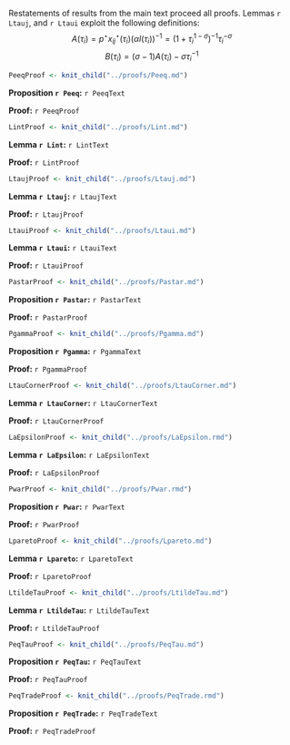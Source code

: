 Restatements of results from the main text proceed all proofs. Lemmas `r Ltauj`, and `r Ltaui` exploit the following definitions:
$$
A(\tau_i) = p^\star x_{ij}^\star(\tau_i) (\alpha I(\tau_i))^{-1} = \left( 1 + \tau_i^{1-\sigma} \right)^{-1} \tau_i^{-\sigma}
$$
$$
B(\tau_i) = (\sigma - 1) A(\tau_i) - \sigma \tau_i^{-1}
$$


```r
PeeqProof <- knit_child("../proofs/Peeq.md")
```

**Proposition `r Peeq`:** `r PeeqText`

**Proof:** `r PeeqProof`

```r
LintProof <- knit_child("../proofs/Lint.md")
```

**Lemma `r Lint`:** `r LintText`

**Proof:** `r LintProof`

```r
LtaujProof <- knit_child("../proofs/Ltauj.md")
```

**Lemma `r Ltauj`:** `r LtaujText`

**Proof:** `r LtaujProof`

```r
LtauiProof <- knit_child("../proofs/Ltaui.md")
```

**Lemma `r Ltaui`:** `r LtauiText`

**Proof:** `r LtauiProof`

```r
PastarProof <- knit_child("../proofs/Pastar.md")
```

**Proposition `r Pastar`:** `r PastarText`

**Proof:** `r PastarProof`

```r
PgammaProof <- knit_child("../proofs/Pgamma.md")
```

**Proposition `r Pgamma`:** `r PgammaText`

**Proof: **`r PgammaProof`

```r
LtauCornerProof <- knit_child("../proofs/LtauCorner.md")
```

**Lemma `r LtauCorner`:** `r LtauCornerText`

**Proof:** `r LtauCornerProof`

```r
LaEpsilonProof <- knit_child("../proofs/LaEpsilon.rmd")
```

**Lemma `r LaEpsilon`:** `r LaEpsilonText`

**Proof:** `r LaEpsilonProof`

```r
PwarProof <- knit_child("../proofs/Pwar.rmd")
```

**Proposition `r Pwar`:** `r PwarText`

**Proof:** `r PwarProof`

```r
LparetoProof <- knit_child("../proofs/Lpareto.md")
```

**Lemma `r Lpareto`:** `r LparetoText`

**Proof:** `r LparetoProof`

```r
LtildeTauProof <- knit_child("../proofs/LtildeTau.md")
```

**Lemma `r LtildeTau`:** `r LtildeTauText`

**Proof:** `r LtildeTauProof`

```r
PeqTauProof <- knit_child("../proofs/PeqTau.md")
```

**Proposition `r PeqTau`:** `r PeqTauText`

**Proof:** `r PeqTauProof` 

```r
PeqTradeProof <- knit_child("../proofs/PeqTrade.rmd")
```

**Proposition `r PeqTrade`:** `r PeqTradeText`

**Proof:** `r PeqTradeProof` 

